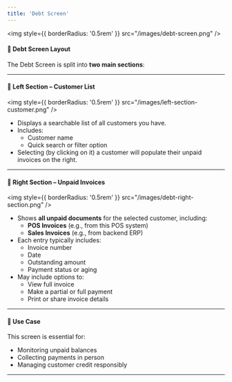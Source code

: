```yaml
---
title: 'Debt Screen'
---
```


<img
  style={{ borderRadius: '0.5rem' }}
  src="/images/debt-screen.png"
/>


#### 🧾 Debt Screen Layout

The Debt Screen is split into **two main sections**:

---

#### 🔹 Left Section – Customer List

<img
  style={{ borderRadius: '0.5rem' }}
  src="/images/left-section-customer.png"
/>


- Displays a searchable list of all customers you have.
- Includes:
  - Customer name
  - Quick search or filter option
- Selecting (by clicking on it) a customer will populate their unpaid invoices on the right.

---

#### 🔸 Right Section – Unpaid Invoices

<img
  style={{ borderRadius: '0.5rem' }}
  src="/images/debt-right-section.png"
/>


- Shows **all unpaid documents** for the selected customer, including:
  - **POS Invoices** (e.g., from this POS system)
  - **Sales Invoices** (e.g., from backend ERP)
- Each entry typically includes:
  - Invoice number
  - Date
  - Outstanding amount
  - Payment status or aging
- May include options to:
  - View full invoice
  - Make a partial or full payment
  - Print or share invoice details

---

#### 🔄 Use Case

This screen is essential for:
- Monitoring unpaid balances
- Collecting payments in person
- Managing customer credit responsibly


---
